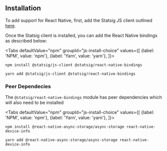 
## Installation

To add support for React Native, first, add the Statsig JS client outlined [here](/client/javascript-sdk).

Once the Statsig client is installed, you can add the React Native bindings as described below:

<Tabs
  defaultValue="npm"
  groupId="js-install-choice"
  values={[
    {label: 'NPM', value: 'npm'},
    {label: 'Yarn', value: 'yarn'},
  ]}>

  <TabItem value="npm">

```shell
npm install @statsig/js-client @statsig/react-native-bindings
```

  </TabItem>
  <TabItem value="yarn">

```shell
yarn add @statsig/js-client @statsig/react-native-bindings
```

  </TabItem>
</Tabs>

### Peer Dependecies

The `@statsig/react-native-bindings` module has peer dependencies which will also need to be installed

<Tabs
  defaultValue="npm"
  groupId="js-install-choice"
  values={[
    {label: 'NPM', value: 'npm'},
    {label: 'Yarn', value: 'yarn'},
  ]}>

  <TabItem value="npm">

```shell
npm install @react-native-async-storage/async-storage react-native-device-info
```

  </TabItem>
  <TabItem value="yarn">

```shell
yarn add @react-native-async-storage/async-storage react-native-device-info
```

  </TabItem>
</Tabs>
